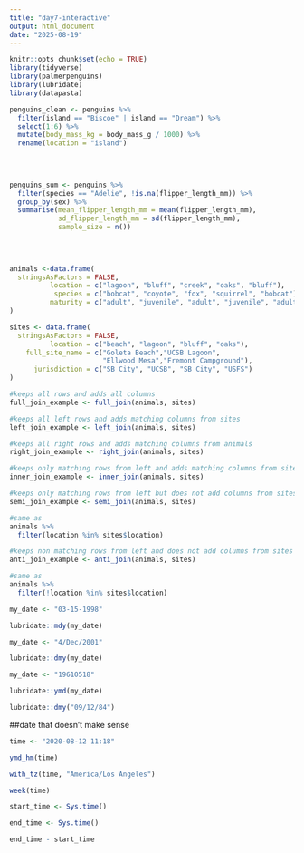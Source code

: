 ```yaml
---
title: "day7-interactive"
output: html_document
date: "2025-08-19"
---
```


```r
knitr::opts_chunk$set(echo = TRUE)
library(tidyverse)
library(palmerpenguins)
library(lubridate)
library(datapasta)
```

```r


penguins_clean <- penguins %>% 
  filter(island == "Biscoe" | island == "Dream") %>% 
  select(1:6) %>% 
  mutate(body_mass_kg = body_mass_g / 1000) %>% 
  rename(location = "island")
  
  
  
```

```r
penguins_sum <- penguins %>% 
  filter(species == "Adelie", !is.na(flipper_length_mm)) %>% 
  group_by(sex) %>% 
  summarise(mean_flipper_length_mm = mean(flipper_length_mm),
            sd_flipper_length_mm = sd(flipper_length_mm),
            sample_size = n())
  
  
  
```

```r
animals <-data.frame(
  stringsAsFactors = FALSE,
          location = c("lagoon", "bluff", "creek", "oaks", "bluff"),
           species = c("bobcat", "coyote", "fox", "squirrel", "bobcat"),
          maturity = c("adult", "juvenile", "adult", "juvenile", "adult")
)

sites <- data.frame(
  stringsAsFactors = FALSE,
          location = c("beach", "lagoon", "bluff", "oaks"),
    full_site_name = c("Goleta Beach","UCSB Lagoon",
                       "Ellwood Mesa","Fremont Campground"),
      jurisdiction = c("SB City", "UCSB", "SB City", "USFS")
)


```

```r
#keeps all rows and adds all columns
full_join_example <- full_join(animals, sites)
```

```r
#keeps all left rows and adds matching columns from sites
left_join_example <- left_join(animals, sites)

#keeps all right rows and adds matching columns from animals
right_join_example <- right_join(animals, sites)

#keeps only matching rows from left and adds matching columns from sites
inner_join_example <- inner_join(animals, sites)

#keeps only matching rows from left but does not add columns from sites
semi_join_example <- semi_join(animals, sites)

#same as
animals %>% 
  filter(location %in% sites$location)

#keeps non matching rows from left and does not add columns from sites
anti_join_example <- anti_join(animals, sites)

#same as
animals %>% 
  filter(!location %in% sites$location)

```
```r
my_date <- "03-15-1998"

lubridate::mdy(my_date)

```
```r
my_date <- "4/Dec/2001"

lubridate::dmy(my_date)
```

```r
my_date <- "19610518"

lubridate::ymd(my_date)
```

```r
lubridate::dmy("09/12/84")
```
##date that doesn't make sense
```r
time <- "2020-08-12 11:18"

ymd_hm(time)

with_tz(time, "America/Los Angeles")
```
```r
week(time)

```
```r
start_time <- Sys.time()

end_time <- Sys.time()

end_time - start_time
```

